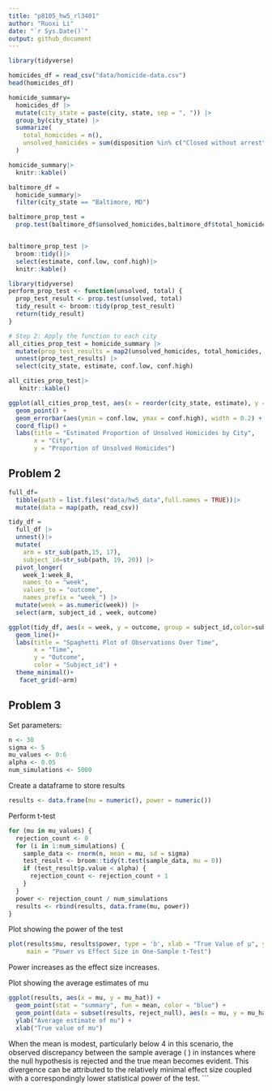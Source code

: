 ```yaml
---
title: "p8105_hw5_rl3401"
author: "Ruoxi Li"
date: "`r Sys.Date()`"
output: github_document
---
```


```r
library(tidyverse)
```

```r
homicides_df = read_csv("data/homicide-data.csv") 
head(homicides_df)

```

```r
homicide_summary=
  homicides_df |> 
  mutate(city_state = paste(city, state, sep = ", ")) |> 
  group_by(city_state) |> 
  summarize(
    total_homicides = n(),
    unsolved_homicides = sum(disposition %in% c("Closed without arrest", "Open/No arrest"))
  )

homicide_summary|>
  knitr::kable()
```

```r
baltimore_df =
  homicide_summary|>
  filter(city_state == "Baltimore, MD")

baltimore_prop_test =
  prop.test(baltimore_df$unsolved_homicides,baltimore_df$total_homicides)


baltimore_prop_test |>
  broom::tidy()|>
  select(estimate, conf.low, conf.high)|>
  knitr::kable()
```

```r
library(tidyverse)
perform_prop_test <- function(unsolved, total) {
  prop_test_result <- prop.test(unsolved, total)
  tidy_result <- broom::tidy(prop_test_result)
  return(tidy_result)
}

# Step 2: Apply the function to each city
all_cities_prop_test = homicide_summary |>
  mutate(prop_test_results = map2(unsolved_homicides, total_homicides, ~perform_prop_test(.x, .y))) |>
  unnest(prop_test_results) |>
  select(city_state, estimate, conf.low, conf.high)

all_cities_prop_test|>
   knitr::kable()
```

```r
ggplot(all_cities_prop_test, aes(x = reorder(city_state, estimate), y = estimate)) +
  geom_point() +
  geom_errorbar(aes(ymin = conf.low, ymax = conf.high), width = 0.2) +
  coord_flip() +
  labs(title = "Estimated Proportion of Unsolved Homicides by City",
       x = "City",
       y = "Proportion of Unsolved Homicides")
```


## Problem 2

```r
full_df=
  tibble(path = list.files("data/hw5_data",full.names = TRUE))|>
  mutate(data = map(path, read_csv))
```

```r
tidy_df = 
  full_df |>
  unnest()|>
  mutate(
    arm = str_sub(path,15, 17),
    subject_id=str_sub(path, 19, 20)) |>
  pivot_longer(
    week_1:week_8,
    names_to = "week",
    values_to = "outcome",
    names_prefix = "week_") |>
  mutate(week = as.numeric(week)) |>
  select(arm, subject_id , week, outcome)
```

```r
ggplot(tidy_df, aes(x = week, y = outcome, group = subject_id,color=subject_id))+
  geom_line()+
  labs(title = "Spaghetti Plot of Observations Over Time",
       x = "Time",
       y = "Outcome",
       color = "Subject_id") +
  theme_minimal()+
   facet_grid(~arm) 
```

## Problem 3

Set parameters:
```r
n <- 30
sigma <- 5
mu_values <- 0:6
alpha <- 0.05
num_simulations <- 5000
```

Create a dataframe to store results
```r
results <- data.frame(mu = numeric(), power = numeric())
```

Perform t-test
```r
for (mu in mu_values) {
  rejection_count <- 0
  for (i in 1:num_simulations) {
    sample_data <- rnorm(n, mean = mu, sd = sigma)
    test_result <- broom::tidy(t.test(sample_data, mu = 0))
    if (test_result$p.value < alpha) {
      rejection_count <- rejection_count + 1
    }
  }
  power <- rejection_count / num_simulations
  results <- rbind(results, data.frame(mu, power))
}
```

Plot showing the power of the test
```r
plot(results$mu, results$power, type = 'b', xlab = "True Value of μ", ylab = "Power of the Test",
     main = "Power vs Effect Size in One-Sample t-Test")

```
Power increases as the effect size increases.

Plot showing the average estimates of mu
```r
ggplot(results, aes(x = mu, y = mu_hat)) +
  geom_point(stat = "summary", fun = mean, color = "blue") +
  geom_point(data = subset(results, reject_null), aes(x = mu, y = mu_hat), stat = "summary", fun = mean, color = "red") +
  ylab("Average estimate of mu") +
  xlab("True value of mu")
```

When the mean is modest, particularly below 4 in this scenario, the observed discrepancy between the sample average \( \hat{\mu} \) in instances where the null hypothesis is rejected and the true mean becomes evident. This divergence can be attributed to the relatively minimal effect size coupled with a correspondingly lower statistical power of the test.
```
